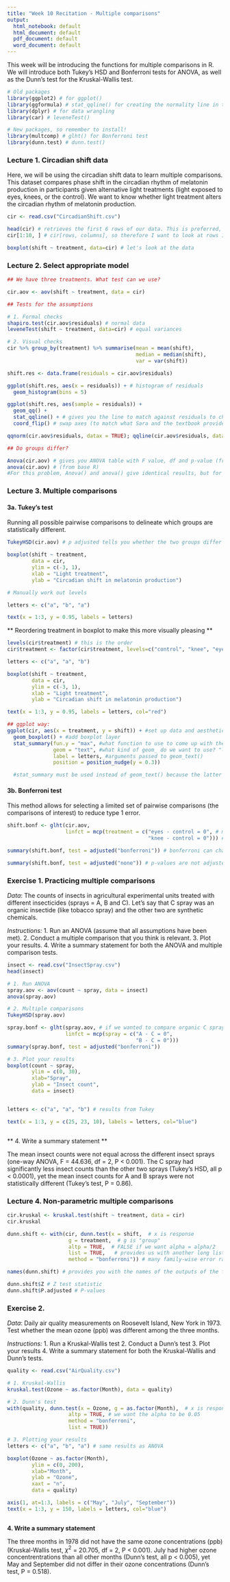 ```yaml
---
title: "Week 10 Recitation - Multiple comparisons"
output:
  html_notebook: default
  html_document: default
  pdf_document: default
  word_document: default
---
```


This week will be introducing the functions for multiple comparisons in R. We will introduce both Tukey's HSD and Bonferroni tests for ANOVA, as well as the Dunn's test for the Kruskal-Wallis test. 

```r

# Old packages
library(ggplot2) # for ggplot()
library(ggformula) # stat_qqline() for creating the normality line in the QQ plot
library(dplyr) # for data wrangling
library(car) # leveneTest()

# New packages, so remember to install!
library(multcomp) # glht() for Bonferroni test
library(dunn.test) # dunn.test()

```

### Lecture 1. Circadian shift data

Here, we will be using the circadian shift data to learn multiple comparisons. This dataset compares phase shift in the circadian rhythm of melatonin production in participants given alternative light treatments (light exposed to eyes, knees, or the control). We want to know whether light treatment alters the circadian rhythm of melatonin production. 

```r

cir <- read.csv("CircadianShift.csv")

head(cir) # retrieves the first 6 rows of our data. This is preferred, than all your data. 
cir[1:10, ] # cir[rows, columns], so therefore I want to look at rows 1 to 10, and all columns (none specified means all)

boxplot(shift ~ treatment, data=cir) # let's look at the data 

```

### Lecture 2. Select appropriate model 

```r

## We have three treatments. What test can we use?

cir.aov <- aov(shift ~ treatment, data = cir)

## Tests for the assumptions

# 1. Formal checks
shapiro.test(cir.aov$residuals) # normal data
leveneTest(shift ~ treatment, data=cir) # equal variances

# 2. Visual checks
cir %>% group_by(treatment) %>% summarise(mean = mean(shift),
                                          median = median(shift),
                                          var = var(shift)) 

shift.res <- data.frame(residuals = cir.aov$residuals)

ggplot(shift.res, aes(x = residuals)) + # histogram of residuals
  geom_histogram(bins = 5)

ggplot(shift.res, aes(sample = residuals)) +
  geom_qq() +
  stat_qqline() + # gives you the line to match against residuals to check for nomrality
  coord_flip() # swap axes (to match what Sara and the textbook provides you)

qqnorm(cir.aov$residuals, datax = TRUE); qqline(cir.aov$residuals, datax = TRUE) # non-ggplot way

## Do groups differ?

Anova(cir.aov) # gives you ANOVA table with F value, df and p-value (from car package)
anova(cir.aov) # (from base R)
#For this problem, Anova() and anova() give identical results, but for more complicated ANOVA models use Anova from the car package--it usually is more likely to give you the correct p-values.

```


### Lecture 3. Multiple comparisons

#### 3a. Tukey's test

Running all possible pairwise comparisons to delineate which groups are statistically different. 

```r

TukeyHSD(cir.aov) # p adjusted tells you whether the two groups differ

boxplot(shift ~ treatment,
        data = cir,
        ylim = c(-3, 1),
        xlab = "Light treatment",
        ylab = "Circadian shift in melatonin production")

# Manually work out levels

letters <- c("a", "b", "a")

text(x = 1:3, y = 0.95, labels = letters)

```


** Reordering treatment in boxplot to make this more visually pleasing **

```r

levels(cir$treatment) # this is the order
cir$treatment <- factor(cir$treatment, levels=c("control", "knee", "eyes")) # we can reorder them. HOWEVER - what if you misspell a word or use upper case "Control"? Spoiler: it replaces the factor with N/A values, so remember to spell and use upper/lower exactly the way the factors are used in the original data frame 

letters <- c("a", "a", "b")

boxplot(shift ~ treatment,
        data = cir,
        ylim = c(-3, 1),
        xlab = "Light treatment",
        ylab = "Circadian shift in melatonin production")

text(x = 1:3, y = 0.95, labels = letters, col="red")

## ggplot way:
ggplot(cir, aes(x = treatment, y = shift)) + #set up data and aesthetics
  geom_boxplot() + #add boxplot layer
  stat_summary(fun.y = "max", #what function to use to come up with the y values.  Try changing to "mean"
               geom = "text", #what kind of geom_ do we want to use? "label" is another alternative
               label = letters, #arguments passed to geom_text()
               position = position_nudge(y = 0.3))

  #stat_summary must be used instead of geom_text() because the latter acts on every single data point, not on the 3 points that we want.
```

#### 3b. Bonferroni test

This method allows for selecting a limited set of pairwise comparisons (the comparisons of interest) to reduce type 1 error.

```r

shift.bonf <- glht(cir.aov, 
                   linfct = mcp(treatment = c("eyes - control = 0", # mcp is writing out your comparisons under your group name
                                              "knee - control = 0"))) # linear hypotheses (linfct) where your null hypotheses is eyes - control is 0

summary(shift.bonf, test = adjusted("bonferroni")) # bonferroni can change either the alpha or p-value. In lecture, we adjusted the probability of type 1 (alpha) error by dividing it by X number of comparisons. This test adjusts the p-value instead by multiplying it by X number of comaprisons. Both end up with the same result.

summary(shift.bonf, test = adjusted("none")) # p-values are not adjusted, therefore times 2 of the bonferroni adjusted values. 


```

### Exercise 1. Practicing multiple comparisons

*Data*: The counts of insects in agricultural experimental units treated with different insecticides (sprays = A, B and C). Let's say that C spray was an organic insectide (like tobacco spray) and the other two are synthetic chemicals.

*Instructions:*
1. Run an ANOVA (assume that all assumptions have been met).
2. Conduct a multiple comparison that you think is relevant. 
3. Plot your results.
4. Write a summary statement for both the ANOVA and multiple comparison tests. 

```r

insect <- read.csv("InsectSpray.csv")
head(insect)

# 1. Run ANOVA
spray.aov <- aov(count ~ spray, data = insect)
anova(spray.aov)

# 2. Multiple comparisons
TukeyHSD(spray.aov)

spray.bonf <- glht(spray.aov, # if we wanted to compare organic C spray with the other two 
                   linfct = mcp(spray = c("A - C = 0",
                                          "B - C = 0")))
summary(spray.bonf, test = adjusted("bonferroni"))

# 3. Plot your results
boxplot(count ~ spray, 
        ylim = c(0, 30),
        xlab="Spray", 
        ylab = "Insect count", 
        data = insect)


letters <- c("a", "a", "b") # results from Tukey

text(x = 1:3, y = c(25, 23, 10), labels = letters, col="blue")



```
** 4. Write a summary statement **

The mean insect counts were not equal across the different insect sprays (one-way ANOVA, F = 44.636, df = 2, P < 0.001). The C spray had significantly less insect counts than the other two sprays (Tukey's HSD, all p < 0.0001), yet the mean insect counts for A and B sprays were not statistically different (Tukey's test, P = 0.86).


### Lecture 4. Non-parametric multiple comparisons

```r

cir.kruskal <- kruskal.test(shift ~ treatment, data = cir)
cir.kruskal

dunn.shift <- with(cir, dunn.test(x = shift,  # x is response
                    g = treatment,  # g is "group"
                    altp = TRUE,  # FALSE if we want alpha = alpha/2
                    list = TRUE,   # provides us with another long list similar to the other multiple comparison tests
                    method = "bonferroni")) # many family-wise error rates (FWER) options for choosing where this test lies on the type 1/type 2 seesaw

names(dunn.shift) # provides you with the names of the outputs of the function, so that you can use these to extract the outputs you want.

dunn.shift$Z # Z test statistic
dunn.shift$P.adjusted # P-values

```


### Exercise 2. 

*Data*: Daily air quality measurements on Roosevelt Island, New York in 1973. Test whether the mean ozone (ppb) was different among the three months. 

*Instructions:* 
1. Run a Kruskal-Wallis test
2. Conduct a Dunn's test 
3. Plot your results
4. Write a summary statement for both the Kruskal-Wallis and Dunn's tests. 

```r

quality <- read.csv("AirQuality.csv")

# 1. Kruskal-Wallis
kruskal.test(Ozone ~ as.factor(Month), data = quality)

# 2. Dunn's test
with(quality, dunn.test(x = Ozone, g = as.factor(Month),  # x is response and g is "group"
                    altp = TRUE, # we want the alpha to be 0.05
                    method = "bonferroni",  
                    list = TRUE)) 

# 3. Plotting your results
letters <- c("a", "b", "a") # same results as ANOVA

boxplot(Ozone ~ as.factor(Month), 
        ylim = c(0, 200),
        xlab="Month", 
        ylab = "Ozone", 
        xaxt = "n",
        data = quality)

axis(1, at=1:3, labels = c("May", "July", "September"))
text(x = 1:3, y = 150, labels = letters, col="blue")



```

**4. Write a summary statement**

The three months in 1978 did not have the same ozone concentrations (ppb) (Kruskal-Wallis test, $\chi^{2}$ = 20.705, df = 2, P < 0.001). July had higher ozone concentrentrations than all other months (Dunn's test, all p < 0.005), yet May and September did not differ in their ozone concentrations (Dunn's test, P = 0.518).

